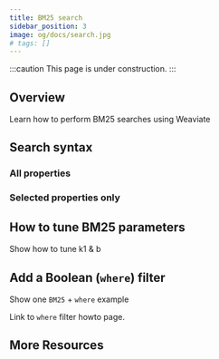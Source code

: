 ```yaml
---
title: BM25 search
sidebar_position: 3
image: og/docs/search.jpg
# tags: []
---
```


:::caution This page is under construction.
:::

## Overview

Learn how to perform BM25 searches using Weaviate

## Search syntax

### All properties

### Selected properties only

## How to tune BM25 parameters

Show how to tune k1 & b

## Add a Boolean (`where`) filter

Show one `BM25` + `where` example

Link to `where` filter howto page.

## More Resources


<DocsMoreResources />
